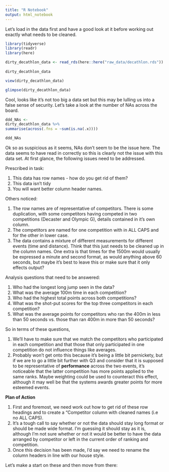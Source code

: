 ```yaml
---
title: "R Notebook"
output: html_notebook
---
```


Let's load in the data first and have a good look at it before working out exactly what needs to be cleaned.

```r
library(tidyverse)
library(readr)
library(here)

dirty_decathlon_data <- read_rds(here::here("raw_data/decathlon.rds"))
                                 
dirty_decathlon_data
```

```r
view(dirty_decathlon_data)
```

```r
glimpse(dirty_decathlon_data)
```

Cool, looks like it's not too big a data set but this may be lulling us into a false sense of security. Let's take a look at the number of NAs across the board.

```r
ddd_NAs <-
dirty_decathlon_data %>%
summarise(across(.fns = ~sum(is.na(.x))))

ddd_NAs
```

Ok so as suspicious as it seems, NAs don't seem to be the issue here. The data seems to have read in correctly so this is clearly not the issue with this data set. At first glance, the following issues need to be addressed.

Prescribed in task:

1. This data has row names - how do you get rid of them?
2. This data isn’t tidy
3. You will want better column header names.

Others noticed:

1. The row names are of representative of competitors. There is some duplication, with some competitors having competed in two competitions (Decaster and Olympic G), details contained in it's own column.
2. The competitors are named for one competition with in ALL CAPS and for the other in lower case. 
3. The data contains a mixture of different measurements for different events (time and distance). Think that this just needs to be cleaned up in the column names. One extra is that times for the 1500m would usually be expressed a minute and second format, as would anything above 60 seconds, but maybe it's best to leave this or make sure that it only effects output?

Analysis questions that need to be answered:

1. Who had the longest long jump seen in the data?
2. What was the average 100m time in each competition?
3. Who had the highest total points across both competitions?
4. What was the shot-put scores for the top three competitors in each competition?
5. What was the average points for competitors who ran the 400m in less than 50 seconds     vs. those than ran 400m in more than 50 seconds?

So in terms of these questions, 

1. We'll have to make sure that we match the competitors who participated in each competition and that those that only participated in one competition do not influence things like averages.
2. Probably won't get onto this because it's being a little bit pernickety, but if we are to go a little bit further with Q3 and consider that it is supposed to be representative of **performance** across the two events, it's noticeable that the latter competition has more points applied to the same ranks. Maybe weighting could be used to counteract this effect, although it may well be that the systems awards greater points for more esteemed events.


**Plan of Action**

1. First and foremost, we need work out how to get rid of these row headings and to create a "Competitor column with cleaned names (i.e no ALL CAPS).
2. It's a tough call to say whether or not the data should stay long format or should be made wide format. I'm guessing it should stay as it is, although I'm not sure whether or not it would be better to have the data arranged by competitor or left in the current order of ranking and competition. 
3. Once this decision has been made, I'd say we need to rename the column headers in line with our house style.  

Let's make a start on these and then move from there:

